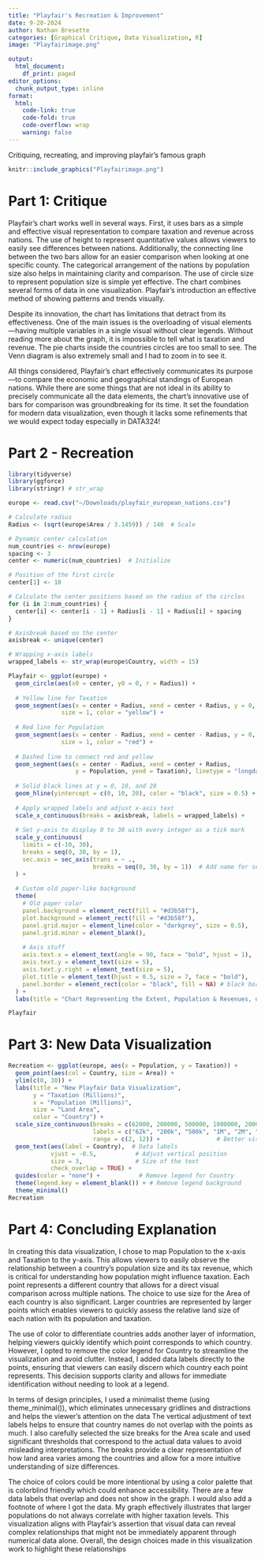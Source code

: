 ```yaml
---
title: "Playfair's Recreation & Improvement"
date: 9-20-2024 
author: Nathan Bresette 
categories: [Graphical Critique, Data Visualization, R]
image: "Playfairimage.png"

output:
  html_document:
    df_print: paged
editor_options:
  chunk_output_type: inline
format:
  html:
    code-link: true
    code-fold: true
    code-overflow: wrap
    warning: false
---
```


Critiquing, recreating, and improving playfair's famous graph
```r
knitr::include_graphics("Playfairimage.png")
```



# Part 1: Critique
Playfair’s chart works well in several ways. First, it uses bars as a simple and effective visual representation to compare taxation and revenue across nations. The use of height to represent quantitative values allows viewers to easily see differences between nations. Additionally, the connecting line between the two bars allow for an easier comparison when looking at one specific county. The categorical arrangement of the nations by population size also helps in maintaining clarity and comparison. The use of circle size to represent population size is simple yet effective. The chart combines several forms of data in one visualization. Playfair's introduction an effective method of showing patterns and trends visually. 

Despite its innovation, the chart has limitations that detract from its effectiveness. One of the main issues is the overloading of visual elements—having multiple variables in a single visual without clear legends. Without reading more about the graph, it is impossible to tell what is taxation and revenue. The pie charts inside the countries circles are too small to see. The Venn diagram is also extremely small and I had to zoom in to see it.

All things considered, Playfair’s chart effectively communicates its purpose—to compare the economic and geographical standings of European nations. While there are some things that are not ideal in its ability to precisely communicate all the data elements, the chart’s innovative use of bars for comparison was groundbreaking for its time. It set the foundation for modern data visualization, even though it lacks some refinements that we would expect today especially in DATA324!

# Part 2 - Recreation
```r
library(tidyverse)
library(ggforce)
library(stringr) # str_wrap

europe <- read.csv("~/Downloads/playfair_european_nations.csv")

# Calculate radius
Radius <- (sqrt(europe$Area / 3.1459)) / 140  # Scale

# Dynamic center calculation
num_countries <- nrow(europe)
spacing <- 3  
center <- numeric(num_countries)  # Initialize

# Position of the first circle
center[1] <- 10 

# Calculate the center positions based on the radius of the circles
for (i in 2:num_countries) {
  center[i] <- center[i - 1] + Radius[i - 1] + Radius[i] + spacing
}

# Axisbreak based on the center
axisbreak <- unique(center)

# Wrapping x-axis labels
wrapped_labels <- str_wrap(europe$Country, width = 15)

Playfair <- ggplot(europe) +
  geom_circle(aes(x0 = center, y0 = 0, r = Radius)) +
  
  # Yellow line for Taxation
  geom_segment(aes(x = center + Radius, xend = center + Radius, y = 0, yend = Taxation),
               size = 1, color = "yellow") +
  
  # Red line for Population
  geom_segment(aes(x = center - Radius, xend = center - Radius, y = 0, yend = Population),
               size = 1, color = "red") +
  
  # Dashed line to connect red and yellow
  geom_segment(aes(x = center - Radius, xend = center + Radius, 
                   y = Population, yend = Taxation), linetype = "longdash") +
  
  # Solid black lines at y = 0, 10, and 20
  geom_hline(yintercept = c(0, 10, 20), color = "black", size = 0.5) +
  
  # Apply wrapped labels and adjust x-axis text
  scale_x_continuous(breaks = axisbreak, labels = wrapped_labels) +
  
  # Set y-axis to display 0 to 30 with every integer as a tick mark
  scale_y_continuous(
    limits = c(-10, 30), 
    breaks = seq(0, 30, by = 1),
    sec.axis = sec_axis(trans = ~ ., 
                        breaks = seq(0, 30, by = 1))  # Add name for secondary axis
  ) +
  
  # Custom old paper-like background
  theme(
    # Old paper color
    panel.background = element_rect(fill = "#d3b58f"),  
    plot.background = element_rect(fill = "#d3b58f"),   
    panel.grid.major = element_line(color = "darkgrey", size = 0.5), 
    panel.grid.minor = element_blank(), 
    
    # Axis stuff
    axis.text.x = element_text(angle = 90, face = "bold", hjust = 1),
    axis.text.y = element_text(size = 5),
    axis.text.y.right = element_text(size = 5),
    plot.title = element_text(hjust = 0.5, size = 7, face = "bold"),
    panel.border = element_rect(color = "black", fill = NA) # black border
  ) +
  labs(title = "Chart Representing the Extent, Population & Revenues, of the Principal Nations in Europe, after the division of Poland & Treaty of Luneville", x = "", y ="")

Playfair
```

# Part 3: New Data Visualization
```r
Recreation <- ggplot(europe, aes(x = Population, y = Taxation)) + 
  geom_point(aes(col = Country, size = Area)) + 
  ylim(c(0, 30)) + 
  labs(title = "New Playfair Data Visualization",
       y = "Taxation (Millions)", 
       x = "Population (Millions)",
       size = "Land Area",    
       color = "Country") +         
  scale_size_continuous(breaks = c(62000, 200000, 500000, 1000000, 2000000, 4720000),  
                        labels = c("62k", "200k", "500k", "1M", "2M", "4.7M"),
                        range = c(2, 12)) +                # Better visibility
  geom_text(aes(label = Country),  # Data labels
            vjust = -0.5,           # Adjust vertical position
            size = 3,               # Size of the text
            check_overlap = TRUE) +   
  guides(color = "none") +           # Remove legend for Country
  theme(legend.key = element_blank()) + # Remove legend background
  theme_minimal()
Recreation
```

# Part 4: Concluding Explanation
In creating this data visualization, I chose to map Population to the x-axis and Taxation to the y-axis. This allows viewers to easily observe the relationship between a country’s population size and its tax revenue, which is critical for understanding how population might influence taxation. Each point represents a different country that allows for a direct visual comparison across multiple nations. The choice to use size for the Area of each country is also significant. Larger countries are represented by larger points which enables viewers to quickly assess the relative land size of each nation with its population and taxation.

The use of color to differentiate countries adds another layer of information, helping viewers quickly identify which point corresponds to which country. However, I opted to remove the color legend for Country to streamline the visualization and avoid clutter. Instead, I added data labels directly to the points, ensuring that viewers can easily discern which country each point represents. This decision supports clarity and allows for immediate identification without needing to look at a legend.

In terms of design principles, I used a minimalist theme (using theme_minimal()), which eliminates unnecessary gridlines and distractions and helps the viewer's attention on the data The vertical adjustment of text labels helps to ensure that country names do not overlap with the points as much. I also carefully selected the size breaks for the Area scale and used significant thresholds that correspond to the actual data values to avoid misleading interpretations. The breaks provide a clear representation of how land area varies among the countries and allow for a more intuitive understanding of size differences.

The choice of colors could be more intentional by using a color palette that is colorblind friendly which could enhance accessibility. There are a few data labels that overlap and does not show in the graph. I would also add a footnote of where I got the data. My graph effectively illustrates that larger populations do not always correlate with higher taxation levels. This visualization aligns with Playfair’s assertion that visual data can reveal complex relationships that might not be immediately apparent through numerical data alone. Overall, the design choices made in this visualization work to highlight these relationships 
